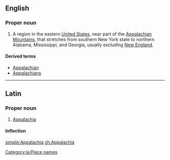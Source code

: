 ==English==
{{wikipedia}}

===Proper noun===
{{en-proper noun}}

# A region in the eastern [[United States]], near part of the [[Appalachian Mountains]], that stretches from southern New York state to northern Alabama, Mississippi, and Georgia, usually excluding [[New England]].

====Derived terms====
* [[Appalachian]]
* [[Appalachians]]

----

==Latin==
{{wikipedia|lang=la}}

===Proper noun===
{{la-proper noun|Appalachia|Appalachiae|Appalachiae|f|first}}

# [[#English|Appalachia]]

====Inflection====
{{la-decl-1st-loc|Appalachi}}

[[Category:la:Place names]]

[[simple:Appalachia]]
[[zh:Appalachia]]